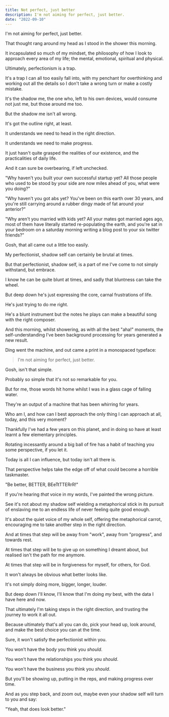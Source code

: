 ```yaml
---
title: Not perfect, just better
description: I'm not aiming for perfect, just better.
date: "2022-09-10"
---
```


I'm not aiming for perfect, just better.

That thought rang around my head as I stood in the shower this morning.

It incapsulated so much of my mindset, the philosophy of how I look to approach every area of my life; the mental, emotional, spiritual and physical.

Ultimately, perfectionism is a trap.

It's a trap I can all too easily fall into, with my penchant for overthinking and working out all the details so I don't take a wrong turn or make a costly mistake.

It's the shadow me, the one who, left to his own devices, would consume not just me, but those around me too.

But the shadow me isn't all wrong.

It's got the outline right, at least.

It understands we need to head in the right direction.

It understands we need to make progress.

It just hasn't quite grasped the realities of our existence, and the practicalities of daily life.

And it can sure be overbearing, if left unchecked.

"Why haven't you built your own successful startup yet? All those people who used to be stood by your side are now miles ahead of you, what were you doing?"

"Why haven't you got abs yet? You've been on this earth over 30 years, and you're still carrying around a rubber dingy made of fat around your anterior?"

"Why aren't you married with kids yet? All your mates got married ages ago, most of them have literally started re-populating the earth, and you're sat in your bedroom on a saturday morning writing a blog post to your six twitter friends?"

Gosh, that all came out a little too easily.

My perfectionist, shadow self can certainly be brutal at times.

But that perfectionist, shadow self, is a part of me I've come to not simply withstand, but embrace.

I know he can be quite blunt at times, and sadly that bluntness can take the wheel.

But deep down he's just expressing the core, carnal frustrations of life.

He's just trying to do me right.

He's a blunt instrument but the notes he plays can make a beautiful song with the right composer.

And this morning, whilst showering, as with all the best "aha!" moments, the self-understanding I've been background processing for years generated a new result.

Ding went the machine, and out came a print in a monospaced typeface:

> I'm not aiming for perfect, just better.

Gosh, isn't that simple.

Probably so simple that it's not so remarkable for you.

But for me, those words hit home whilst I was in a glass cage of falling water.

They're an output of a machine that has been whirring for years.

Who am I, and how can I best approach the only thing I can approach at all, today, and this very moment?

Thankfully I've had a few years on this planet, and in doing so have at least learnt a few elementary principles.

Rotating incessantly around a big ball of fire has a habit of teaching you some perspective, if you let it.

Today is all I can influence, but today isn't all there is.

That perspective helps take the edge off of what could become a horrible taskmaster.

"Be better, BETTER, BEeTtTTERrR!"

If you're hearing _that_ voice in my words, I've painted the wrong picture.

See it's not about my shadow self wielding a metaphorical stick in its pursuit of enslaving me to an endless life of never feeling quite good enough.

It's about the quiet voice of my whole self, offering the metaphorical carrot, encouraging me to take another step in the right direction.

And at times that step will be away from "work", away from "progress", and towards rest.

At times that step will be to give up on something I dreamt about, but realised isn't the path for me anymore.

At times that step will be in forgiveness for myself, for others, for God.

It won't always be obvious what better looks like.

It's not simply doing more, bigger, longer, louder.

But deep down I'll know, I'll know that I'm doing _my_ best, with the data I have here and now.

That ultimately I'm taking steps in the right direction, and trusting the journey to work it all out.

Because ultimately that's all you can do, pick your head up, look around, and make the best choice you can at the time.

Sure, it won't satisfy the perfectionist within you.

You won't have the body you think you _should_.

You won't have the relationships you think you _should_.

You won't have the business you think you _should_.

But you'll be showing up, putting in the reps, and making progress over time.

And as you step back, and zoom out, maybe even your shadow self will turn to you and say:

"Yeah, that does look better."
